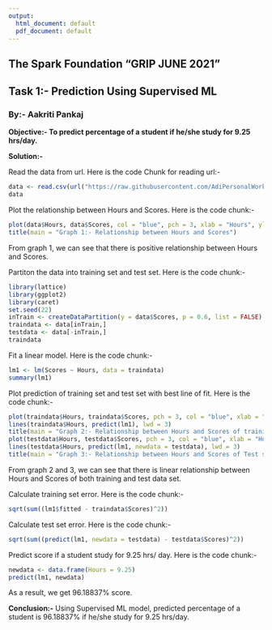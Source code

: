 ---
output:
  html_document: default
  pdf_document: default
---
## The Spark Foundation "GRIP JUNE 2021"
## Task 1:- Prediction Using Supervised ML
### By:- Aakriti Pankaj




**Objective:- To predict percentage of a student if he/she study for 9.25 hrs/day.**

**Solution:-**

Read the data from url. Here is the code Chunk for reading url:-
```{r}
data <- read.csv(url("https://raw.githubusercontent.com/AdiPersonalWorks/Random/master/student_scores%20-%20student_scores.csv"))
data
```
Plot the relationship between Hours and Scores. Here is the code chunk:-
```{r}
plot(data$Hours, data$Scores, col = "blue", pch = 3, xlab = "Hours", ylab = "Scores")
title(main = "Graph 1:- Relationship between Hours and Scores")
```

From graph 1, we can see that there is positive relationship between Hours and Scores.

Partiton the data into training set and test set. Here is the code chunk:-
```{r}
library(lattice)
library(ggplot2)
library(caret)
set.seed(22)
inTrain <- createDataPartition(y = data$Scores, p = 0.6, list = FALSE)
traindata <- data[inTrain,]
testdata <- data[-inTrain,]
traindata
```
Fit a linear model. Here is the code chunk:-
```{r}
lm1 <- lm(Scores ~ Hours, data = traindata)
summary(lm1)
```
Plot prediction of training set and test set with best line of fit. Here is the code chunk:-
```{r}
plot(traindata$Hours, traindata$Scores, pch = 3, col = "blue", xlab = "Hours", ylab = "Scores")
lines(traindata$Hours, predict(lm1), lwd = 3)
title(main = "Graph 2:- Relationship between Hours and Scores of training set")
plot(testdata$Hours, testdata$Scores, pch = 3, col = "blue", xlab = "Hours", ylab = "Scores")
lines(testdata$Hours, predict(lm1, newdata = testdata), lwd = 3)
title(main = "Graph 3:- Relationship between Hours and Scores of Test set")
```

From graph 2 and 3, we can see that there is linear relationship between Hours and Scores of both training and test data set.

Calculate training set error. Here is the code chunk:-
```{r}
sqrt(sum((lm1$fitted - traindata$Scores)^2))
```
Calculate test set error. Here is the code chunk:-
```{r}
sqrt(sum((predict(lm1, newdata = testdata) - testdata$Scores)^2))
```
Predict score if a student study for 9.25 hrs/ day. Here is the code chunk:-
```{r}
newdata <- data.frame(Hours = 9.25)
predict(lm1, newdata)
```
As a result, we get 96.18837% score.

**Conclusion:-**
Using Supervised ML model, predicted percentage of a student is 96.18837% if he/she study for 9.25 hrs/day.